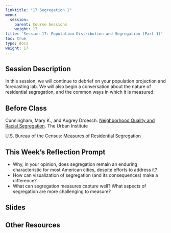 ```yaml
---
linktitle: "17 Segregation 1"
menu:
  session:
    parent: Course Sessions
    weight: 17
title: 'Session 17: Population Distribution and Segregation (Part 1)'
toc: true
type: docs
weight: 17
---
```


## Session Description

In this session, we will continue to debrief on your population projection and forecasting lab. We will also begin a conversation about the nature of residential segregation, and the common ways in which it is measured.

## Before Class

Cunningham, Mary K., and Augrey Droesch. [Neighborhood Quality and Racial Segregation](https://uofi.box.com/s/vwuk8s7ys53bgddv3buio7jhjgg13sgy). The Urban Institute

U.S. Bureau of the Census: [Measures of Residential Segregation](https://uofi.box.com/s/lrfcfiod757p8paph9u4w0tq8hrs1tsq)

## This Week's Reflection Prompt

- Why, in your opinion, does segregation remain an enduring characteristic for most American cities, despite efforts to address it?
- How can visualization of segregation (and its consequences) make a difference?
- What can segregation measures capture well? What aspects of segregation are more challenging to measure?

## Slides

## Other Resources
